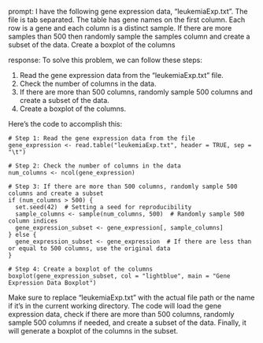 prompt:
I have the following gene expression data, "leukemiaExp.txt". The file is tab separated. The table has gene names on the first column. Each row is a gene and each column is a distinct sample.  If there are more samples than 500 then randomly sample the samples column and create a subset of the data. Create a boxplot of the columns

response:
To solve this problem, we can follow these steps:

1. Read the gene expression data from the "leukemiaExp.txt" file.
2. Check the number of columns in the data.
3. If there are more than 500 columns, randomly sample 500 columns and create a subset of the data.
4. Create a boxplot of the columns.

Here's the code to accomplish this:

```
# Step 1: Read the gene expression data from the file
gene_expression <- read.table("leukemiaExp.txt", header = TRUE, sep = "\t")

# Step 2: Check the number of columns in the data
num_columns <- ncol(gene_expression)

# Step 3: If there are more than 500 columns, randomly sample 500 columns and create a subset
if (num_columns > 500) {
  set.seed(42)  # Setting a seed for reproducibility
  sample_columns <- sample(num_columns, 500)  # Randomly sample 500 column indices
  gene_expression_subset <- gene_expression[, sample_columns]
} else {
  gene_expression_subset <- gene_expression  # If there are less than or equal to 500 columns, use the original data
}

# Step 4: Create a boxplot of the columns
boxplot(gene_expression_subset, col = "lightblue", main = "Gene Expression Data Boxplot")
```

Make sure to replace "leukemiaExp.txt" with the actual file path or the name if it's in the current working directory. The code will load the gene expression data, check if there are more than 500 columns, randomly sample 500 columns if needed, and create a subset of the data. Finally, it will generate a boxplot of the columns in the subset.
